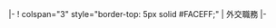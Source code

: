 <includeonly>|-
! colspan="3" style="border-top: 5px solid #FACEFF;" | 外交職務
|-
</includeonly><noinclude>
{{Documentation|Template:任期框模板說明文件}}
</noinclude>